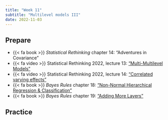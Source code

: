 ```yaml
---
title: "Week 11"
subtitle: "Multilevel models III"
date: 2022-11-03
---
```


## Prepare

- {{< fa book >}} *Statistical Rethinking* chapter 14: "Adventures in Covariance"
- {{< fa video >}} Statistical Rethinking 2022, lecture 13: ["Multi-Multilevel Models"](https://youtu.be/n2aJYtuGu54)
- {{< fa video >}} Statistical Rethinking 2022, lecture 14: ["Correlated varying effects"](https://youtu.be/XDoAglqd7ss)
- {{< fa book >}} *Bayes Rules* chapter 18: ["Non-Normal Hierarchical Regression & Classification"](https://www.bayesrulesbook.com/chapter-18.html)
- {{< fa book >}} *Bayes Rules* chapter 19: ["Adding More Layers"](https://www.bayesrulesbook.com/chapter-19.html)


## Practice

